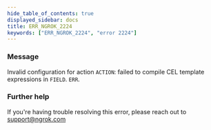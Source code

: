 ```yaml
---
hide_table_of_contents: true
displayed_sidebar: docs
title: ERR_NGROK_2224
keywords: ["ERR_NGROK_2224", "error 2224"]
---
```


### Message

Invalid configuration for action `ACTION`: failed to compile CEL template expressions in `FIELD`.
`ERR`.

### Further help

If you're having trouble resolving this error, please reach out to [support@ngrok.com](mailto:support@ngrok.com?subject=Help%20with%20ERR_NGROK_2224)

